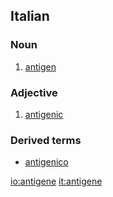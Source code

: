 ==Italian==
{{wikipedia|lang=it}}
===Noun===
{{it-noun|antigen|m|e|i}}

# {{context|immunology|lang=it}} [[antigen]]

===Adjective===
{{it-adj|antigen|e|i}}

# [[antigenic]]

===Derived terms===
*[[antigenico]]

[[io:antigene]]
[[it:antigene]]